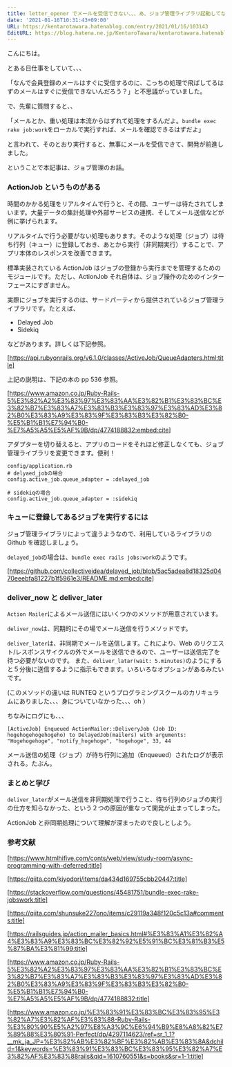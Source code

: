 ```yaml
---
title: letter_opener でメールを受信できない、、、あ、ジョブ管理ライブラリ起動してなかったからか
date: '2021-01-16T10:31:43+09:00'
URL: https://kentarotawara.hatenablog.com/entry/2021/01/16/103143
EditURL: https://blog.hatena.ne.jp/KentaroTawara/kentarotawara.hatenablog.com/atom/entry/26006613678901333
---
```


こんにちは。

とある日仕事をしていて、、、

「なんで会員登録のメールはすぐに受信するのに、こっちの処理で飛ばしてるはずのメールはすぐに受信できないんだろう？」と不思議がっていました。

で、先輩に質問すると、、

「メールとか、重い処理は本流からはずれて処理をするんだよ。`bundle exec rake job:work`をローカルで実行すれば、メールを確認できるはずだよ」

と言われて、そのとおり実行すると、無事にメールを受信できて、開発が前進しました。

ということで本記事は、ジョブ管理のお話。

### ActionJob というものがある

時間のかかる処理をリアルタイムで行うと、その間、ユーザーは待たされてしまいます。大量データの集計処理や外部サービスの連携、そしてメール送信などが例に挙げられます。

リアルタイムで行う必要がない処理もあります。そのような処理（ジョブ）は待ち行列（キュー）に登録しておき、あとから実行（非同期実行）することで、アプリ本体のレスポンスを改善できます。

標準実装されている ActionJob はジョブの登録から実行までを管理するためのモジュールです。ただし、ActionJob それ自体は、ジョブ操作のためのインターフェースにすぎません。

実際にジョブを実行するのは、サードパーティから提供されているジョブ管理ライブラリです。たとえば、

- Delayed Job
- Sidekiq

などがあります。詳しくは下記参照。

[https://api.rubyonrails.org/v6.1.0/classes/ActiveJob/QueueAdapters.html:title]

上記の説明は、下記の本の pp 536 参照。

[https://www.amazon.co.jp/Ruby-Rails-5%E3%82%A2%E3%83%97%E3%83%AA%E3%82%B1%E3%83%BC%E3%82%B7%E3%83%A7%E3%83%B3%E3%83%97%E3%83%AD%E3%82%B0%E3%83%A9%E3%83%9F%E3%83%B3%E3%82%B0-%E5%B1%B1%E7%94%B0-%E7%A5%A5%E5%AF%9B/dp/4774188832:embed:cite]

アダプターを切り替えると、アプリのコードをそれほど修正しなくても、ジョブ管理ライブラリを変更できます。便利！

```
config/application.rb
# delyaed_jobの場合
config.active_job.queue_adapter = :delayed_job

# sidekiqの場合
config.active_job.queue_adapter = :sidekiq

```

### キューに登録してあるジョブを実行するには

ジョブ管理ライブラリによって違うようなので、利用しているライブラリの Github を確認しましょう。

`delayed_job`の場合は、`bundle exec rails jobs:work`のようです。

[https://github.com/collectiveidea/delayed_job/blob/5ac5adea8d18325d0470eeebfa81227b1f5961e3/README.md:embed:cite]

### deliver_now と deliver_later

`Action Mailer`によるメール送信にはいくつかのメソッドが用意されています。

`deliver_now`は、同期的にその場でメール送信を行うメソッドです。

`deliver_later`は、非同期でメールを送信します。これにより、Web のリクエスト/レスポンスサイクルの外でメールを送信できるので、ユーザーは送信完了を待つ必要がないのです。
また、`deliver_latar(wait: 5.minutes)`のようにすると５分後に送信するように指示もできます。いろいろなオプションがあるみたいです。

(このメソッドの違いは RUNTEQ というプログラミングスクールのカリキュラムにありました、、、身についていなかった、、、oh ）

ちなみにログにも、、、

```
[ActiveJob] Enqueued ActionMailer::DeliveryJob (Job ID: hogehogehogehogeho) to DelayedJob(mailers) with arguments: "Hogehogehoge", "notify_hogehoge", "hogehoge", 33, 44

```

メール送信の処理（ジョブ）が待ち行列に追加（Enqueued）されたログが表示される。たぶん。

### まとめと学び

`deliver_later`がメール送信を非同期処理で行うこと、待ち行列のジョブの実行の仕方を知らなかった、という２つの原因が重なって開発が止まってしまった。

ActionJob と非同期処理について理解が深まったので良しとしよう。

### 参考文献

[https://www.htmlhifive.com/conts/web/view/study-room/async-programming-with-deferred:title]

[https://qiita.com/kiyodori/items/da434d169755cbb20447:title]

[https://stackoverflow.com/questions/45481751/bundle-exec-rake-jobswork:title]

[https://qiita.com/shunsuke227ono/items/c29119a348f120c5c13a#comments:title]

[https://railsguides.jp/action_mailer_basics.html#%E3%83%A1%E3%82%A4%E3%83%A9%E3%83%BC%E3%82%92%E5%91%BC%E3%81%B3%E5%87%BA%E3%81%99:title]

[https://www.amazon.co.jp/Ruby-Rails-5%E3%82%A2%E3%83%97%E3%83%AA%E3%82%B1%E3%83%BC%E3%82%B7%E3%83%A7%E3%83%B3%E3%83%97%E3%83%AD%E3%82%B0%E3%83%A9%E3%83%9F%E3%83%B3%E3%82%B0-%E5%B1%B1%E7%94%B0-%E7%A5%A5%E5%AF%9B/dp/4774188832:title]

[https://www.amazon.co.jp/%E3%83%91%E3%83%BC%E3%83%95%E3%82%A7%E3%82%AF%E3%83%88-Ruby-Rails-%E3%80%90%E5%A2%97%E8%A3%9C%E6%94%B9%E8%A8%82%E7%89%88%E3%80%91-Perfect/dp/4297114623/ref=sr_1_1?__mk_ja_JP=%E3%82%AB%E3%82%BF%E3%82%AB%E3%83%8A&dchild=1&keywords=%E3%83%91%E3%83%BC%E3%83%95%E3%82%A7%E3%82%AF%E3%83%88rails&qid=1610760551&s=books&sr=1-1:title]
